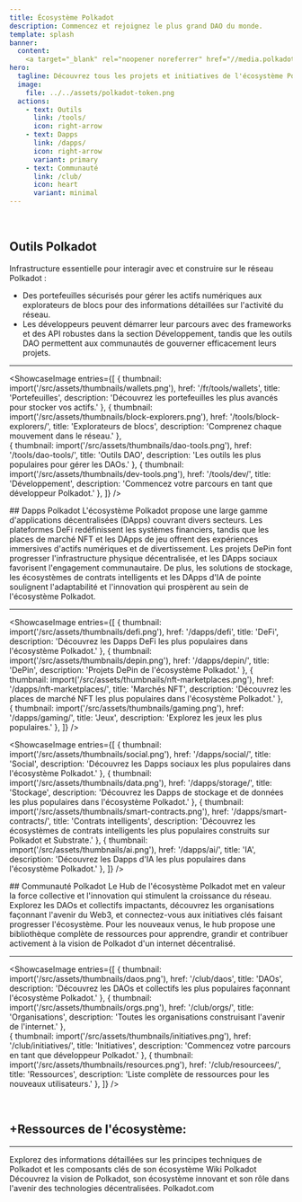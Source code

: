 ```yaml
---
title: Écosystème Polkadot
description: Commencez et rejoignez le plus grand DAO du monde.
template: splash
banner:
  content: 
    <a target="_blank" rel="noopener noreferrer" href="//media.polkadotecosystem.com/events/sub0/ ">Points forts du Sub0 Reset</a>
hero:
  tagline: Découvrez tous les projets et initiatives de l'écosystème Polkadot de manière organisée et intuitive.
  image:
    file: ../../assets/polkadot-token.png
  actions:
    - text: Outils
      link: /tools/
      icon: right-arrow
    - text: Dapps
      link: /dapps/
      icon: right-arrow
      variant: primary
    - text: Communauté
      link: /club/
      icon: heart
      variant: minimal
---
```



<Hero2 />
<Stats />
&nbsp;
&nbsp;

<a id="explore"></a>
<Tabs>
  <TabItem label="Outils">
  
## Outils Polkadot
Infrastructure essentielle pour interagir avec et construire sur le réseau Polkadot : 
- Des portefeuilles sécurisés pour gérer les actifs numériques aux explorateurs de blocs pour des informations détaillées sur l'activité du réseau. 
- Les développeurs peuvent démarrer leur parcours avec des frameworks et des API robustes dans la section Développement, tandis que les outils DAO permettent aux communautés de gouverner efficacement leurs projets.   

----------------
<ShowcaseImage
  entries={[
        {
      thumbnail: import('/src/assets/thumbnails/wallets.png'),
      href: '/fr/tools/wallets',
      title: 'Portefeuilles',
      description: 'Découvrez les portefeuilles les plus avancés pour stocker vos actifs.'
    },
                     {
      thumbnail: import('/src/assets/thumbnails/block-explorers.png'),
      href: '/tools/block-explorers/',
      title: 'Explorateurs de blocs',
      description: 'Comprenez chaque mouvement dans le réseau.'
      },  
          {
      thumbnail: import('/src/assets/thumbnails/dao-tools.png'),
      href: '/tools/dao-tools/',
      title: 'Outils DAO',
      description: 'Les outils les plus populaires pour gérer les DAOs.'
      },
    {
      thumbnail: import('/src/assets/thumbnails/dev-tools.png'),
      href: '/tools/dev/',
      title: 'Développement',
      description: 'Commencez votre parcours en tant que développeur Polkadot.'
      },
  ]}
/>  
  </TabItem>

  <TabItem label="Dapps">
  ## Dapps Polkadot
L'écosystème Polkadot propose une large gamme d'applications décentralisées (DApps) 
couvrant divers secteurs. Les plateformes DeFi redéfinissent les systèmes financiers, 
tandis que les places de marché NFT et les DApps de jeu offrent des expériences immersives d'actifs numériques et de divertissement. 
Les projets DePin font progresser l'infrastructure physique décentralisée, et les DApps sociaux favorisent l'engagement communautaire. 
De plus, les solutions de stockage, les écosystèmes de contrats intelligents et les DApps d'IA de pointe soulignent l'adaptabilité et l'innovation 
qui prospèrent au sein de l'écosystème Polkadot.

----------------
<ShowcaseImage
  entries={[
        {
      thumbnail: import('/src/assets/thumbnails/defi.png'),
      href: '/dapps/defi',
      title: 'DeFi',
      description: 'Découvrez les Dapps DeFi les plus populaires dans l'écosystème Polkadot.'
    },
        {
      thumbnail: import('/src/assets/thumbnails/depin.png'),
      href: '/dapps/depin/',
      title: 'DePin',
      description: 'Projets DePin de l\'écosystème Polkadot.'
      },
                     {
      thumbnail: import('/src/assets/thumbnails/nft-marketplaces.png'),
      href: '/dapps/nft-marketplaces/',
      title: 'Marchés NFT',
      description: 'Découvrez les places de marché NFT les plus populaires dans l\'écosystème Polkadot.'
      },  
    {
      thumbnail: import('/src/assets/thumbnails/gaming.png'),
      href: '/dapps/gaming/',
      title: 'Jeux',
      description: 'Explorez les jeux les plus populaires.'
      },
  ]}
/>
&nbsp;

<ShowcaseImage
entries={[
 {
      thumbnail: import('/src/assets/thumbnails/social.png'),
      href: '/dapps/social/',
      title: 'Social',
      description: 'Découvrez les Dapps sociaux les plus populaires dans l\'écosystème Polkadot.'
      }, 
    {
      thumbnail: import('/src/assets/thumbnails/data.png'),
      href: '/dapps/storage/',
      title: 'Stockage',
      description: 'Découvrez les Dapps de stockage et de données les plus populaires dans l\'écosystème Polkadot.'
      },
    {
      thumbnail: import('/src/assets/thumbnails/smart-contracts.png'),
      href: '/dapps/smart-contracts/',
      title: 'Contrats intelligents',
      description: 'Découvrez les écosystèmes de contrats intelligents les plus populaires construits sur Polkadot et Substrate.'
      },
    {
      thumbnail: import('/src/assets/thumbnails/ai.png'),
      href: '/dapps/ai/',
      title: 'IA',
      description: 'Découvrez les Dapps d\'IA les plus populaires dans l\'écosystème Polkadot.'
      },
]}
/>
  </TabItem>

  <TabItem label="Communauté">
  ## Communauté Polkadot
Le Hub de l'écosystème Polkadot met en valeur la force collective et l'innovation qui stimulent la croissance du réseau. 
Explorez les DAOs et collectifs impactants, découvrez les organisations façonnant l'avenir du Web3, 
et connectez-vous aux initiatives clés faisant progresser l'écosystème. 
Pour les nouveaux venus, le hub propose une bibliothèque complète de ressources pour apprendre, grandir et contribuer activement à 
la vision de Polkadot d'un internet décentralisé.

----------------
<ShowcaseImage
  entries={[
        {
      thumbnail: import('/src/assets/thumbnails/daos.png'),
      href: '/club/daos',
      title: 'DAOs',
      description: 'Découvrez les DAOs et collectifs les plus populaires façonnant l\'écosystème Polkadot.'
    },
                     {
      thumbnail: import('/src/assets/thumbnails/orgs.png'),
      href: '/club/orgs/',
      title: 'Organisations',
      description: 'Toutes les organisations construisant l\'avenir de l\'internet.'
      },  
    {
      thumbnail: import('/src/assets/thumbnails/initiatives.png'),
      href: '/club/initiatives/',
      title: 'Initiatives',
      description: 'Commencez votre parcours en tant que développeur Polkadot.'
      },
          {
      thumbnail: import('/src/assets/thumbnails/resources.png'),
      href: '/club/resourcees/',
      title: 'Ressources',
      description: 'Liste complète de ressources pour les nouveaux utilisateurs.'
      },
  ]}
/>
  </TabItem>
</Tabs>

&nbsp;

<a id="listproject"></a>
<CallCTA />


## +Ressources de l'écosystème:
-------------
<CardGrid>
  <Card title="Wiki Polkadot" icon="open-book">
    Explorez des informations détaillées sur les principes techniques de Polkadot et les composants clés de son écosystème
    <LinkButton href="https://wiki.polkadot.network" variant="secondary" icon="external" iconPlacement="start">Wiki Polkadot</LinkButton>
  </Card>

  <Card title="Site Web Polkadot" icon="information">
    Découvrez la vision de Polkadot, son écosystème innovant et son rôle dans l'avenir des technologies décentralisées.    
    <LinkButton href="https://polkadot.com/" variant="secondary" icon="external" iconPlacement="start">Polkadot.com</LinkButton>
  </Card>
</ CardGrid>
